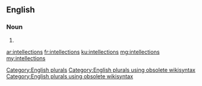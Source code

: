 ==English==

===Noun===
{{head|en}}

# {{plural of|intellection}}

[[Category:English plurals]][[Category:English plurals using obsolete wikisyntax]][[Category:English plurals using obsolete wikisyntax]]

[[ar:intellections]]
[[fr:intellections]]
[[ku:intellections]]
[[mg:intellections]]
[[my:intellections]]